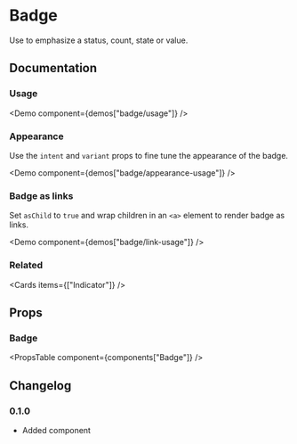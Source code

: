 
# Badge

Use to emphasize a status, count, state or value.

## Documentation

### Usage

<Demo component={demos["badge/usage"]} />

### Appearance

Use the `intent` and `variant` props to fine tune the appearance of the badge.

<Demo component={demos["badge/appearance-usage"]} />

### Badge as links

Set `asChild` to `true` and wrap children in an `<a>` element to render badge as links.

<Demo component={demos["badge/link-usage"]} />

### Related

<Cards items={["Indicator"]} />

## Props

### Badge

<PropsTable component={components["Badge"]} />

## Changelog

### 0.1.0

- Added component
